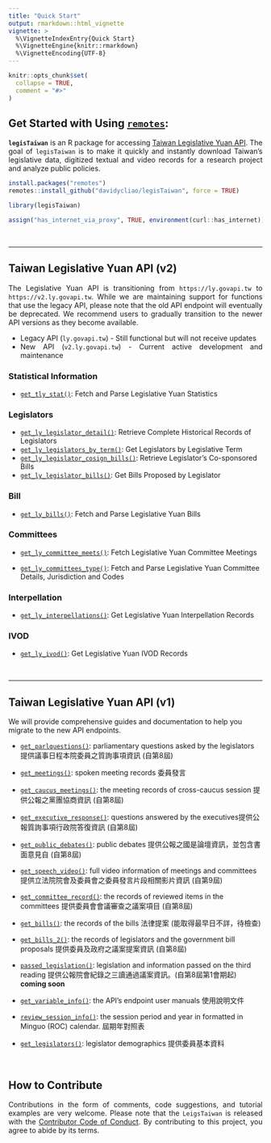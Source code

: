 ```yaml
---
title: "Quick Start"
output: rmarkdown::html_vignette
vignette: >
  %\VignetteIndexEntry{Quick Start}
  %\VignetteEngine{knitr::rmarkdown}
  %\VignetteEncoding{UTF-8}
---
```


```r
knitr::opts_chunk$set(
  collapse = TRUE,
  comment = "#>"
)
```

## Get Started with Using [`remotes`](https://github.com/r-lib/remotes):

<div style="text-align: justify">

**`legisTaiwan`** is an R package for accessing [Taiwan Legislative Yuan API](https://data.ly.gov.tw/index.action). The goal of `legisTaiwan` is to make it quickly and instantly download Taiwan's legislative data, digitized textual 
and video records for a research project and analyze public policies. 

</div>


```r
install.packages("remotes")
remotes::install_github("davidycliao/legisTaiwan", force = TRUE)
```

```r
library(legisTaiwan)
```


```r
assign("has_internet_via_proxy", TRUE, environment(curl::has_internet))
```


<br>


------


## Taiwan Legislative Yuan API (v2)

<div style="text-align: justify">

The Legislative Yuan API is transitioning from `https://ly.govapi.tw` to `https://v2.ly.govapi.tw`.  While we are maintaining support for functions that use the legacy API, please note that the old API endpoint will eventually be deprecated. We recommend users to gradually transition to the newer API versions as they become available.

- Legacy API (`ly.govapi.tw`) - Still functional but will not receive updates
- New API (`v2.ly.govapi.tw`) - Current active development and maintenance

</div>

###  Statistical Information

- [`get_tly_stat()`](): Fetch and Parse Legislative Yuan Statistics


### Legislators 

- [`get_ly_legislator_detail()`](): Retrieve Complete Historical Records of Legislators
- [`get_ly_legislators_by_term()`](): Get Legislators by Legislative Term
- [`get_ly_legislator_cosign_bills()`](): Retrieve Legislator's Co-sponsored Bills
- [`get_ly_legislator_bills()`](): Get Bills Proposed by Legislator

### Bill 

- [`get_ly_bills()`](): Fetch and Parse Legislative Yuan Bills

### Committees 

- [`get_ly_committee_meets()`](): Fetch Legislative Yuan Committee Meetings

- [`get_ly_committees_type()`](): Fetch and Parse Legislative Yuan Committee Details, Jurisdiction and Codes

### Interpellation

- [`get_ly_interpellations()`](): Get Legislative Yuan Interpellation Records

###  IVOD

- [`get_ly_ivod()`](): Get Legislative Yuan IVOD Records

<br> 


------


## Taiwan Legislative Yuan API (v1)

We will provide comprehensive guides and documentation to help you migrate to the new API endpoints.

- [`get_parlquestions()`](https://davidycliao.github.io/legisTaiwan/reference/get_parlquestions.html): parliamentary questions asked by the legislators 提供議事日程本院委員之質詢事項資訊 (自第8屆)

- [`get_meetings()`](https://davidycliao.github.io/legisTaiwan/reference/get_bills.html): spoken meeting records 委員發言

- [`get_caucus_meetings()`](https://davidycliao.github.io/legisTaiwan/reference/get_caucus_meetings.html): the meeting records of cross-caucus session 提供公報之黨團協商資訊 (自第8屆)

- [`get_executive_response()`](https://davidycliao.github.io/legisTaiwan/reference/get_executive_response.html): questions answered by the executives提供公報質詢事項行政院答復資訊 (自第8屆)

- [`get_public_debates()`](https://davidycliao.github.io/legisTaiwan/reference/get_public_debates.html): public debates 提供公報之國是論壇資訊，並包含書面意見自 (自第8屆)

- [`get_speech_video()`](https://davidycliao.github.io/legisTaiwan/reference/get_speech_video.html): full video information of meetings and committees 提供立法院院會及委員會之委員發言片段相關影片資訊 (自第9屆)

- [`get_committee_record()`](https://davidycliao.github.io/legisTaiwan/reference/get_committee_record.html): the records of reviewed items in the committees 提供委員會會議審查之議案項目 (自第8屆)

- [`get_bills()`](https://davidycliao.github.io/legisTaiwan/reference/get_bills.html): the records of the bills 法律提案 (能取得最早日不詳，待檢查)

- [`get_bills_2()`](https://davidycliao.github.io/legisTaiwan/reference/get_bills_2.html): the records of legislators and the government bill proposals 提供委員及政府之議案提案資訊 (自第8屆)         

- [`passed_legislation()`](https://data.ly.gov.tw/getds.action?id=48): legislation and information passed on the third reading 提供公報院會紀錄之三讀通過議案資訊。(自第8屆第1會期起) **coming soon**

- [`get_variable_info()`](https://davidycliao.github.io/legisTaiwan/reference/get_variable_info.html): the API’s endpoint user manuals 使用說明文件

- [`review_session_info()`](https://davidycliao.github.io/legisTaiwan/reference/review_session_info.html): the session period and year in formatted in Minguo (ROC) calendar. 屆期年對照表


- [`get_legislators()`](https://davidycliao.github.io/legisTaiwan/reference/get_legislators.html): legislator demographics 提供委員基本資料

<br>

## How to Contribute

<div style="text-align: justify">
Contributions in the form of comments, code suggestions, and tutorial examples are very welcome. Please note that the `LeigsTaiwan` is released with the [Contributor Code of Conduct](https://github.com/davidycliao/legisTaiwan/blob/master/CONDUCT.md). By contributing to this project, you agree to abide by its terms. 

</div>

<br> 
